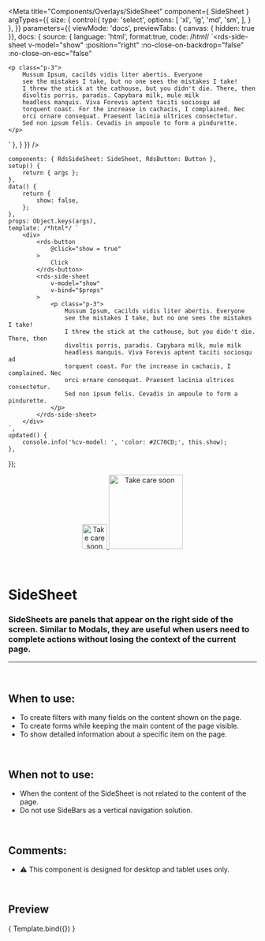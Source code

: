 
<Meta
	title="Components/Overlays/SideSheet"
	component={ SideSheet }
	argTypes={{
		size: {
			control:{
				type: 'select',
				options: [
					'xl',
					'lg',
					'md',
					'sm',
				],
			}
		},
	}}
	parameters={{
		viewMode: 'docs',
		previewTabs: { canvas: { hidden: true }},
		docs: {
			source: {
				language: 'html',
				format:true,
				code: /*html*/ 
`<rds-side-sheet
	v-model="show"
	:position="right"
	:no-close-on-backdrop="false"
	:no-close-on-esc="false"
>
	<p class="p-3">
		Mussum Ipsum, cacilds vidis liter abertis. Everyone
		see the mistakes I take, but no one sees the mistakes I take!
		I threw the stick at the cathouse, but you didn't die. There, then
		divoltis porris, paradis. Capybara milk, mule milk
		headless manquis. Viva Forevis aptent taciti sociosqu ad
		torquent coast. For the increase in cachacis, I complained. Nec
		orci ornare consequat. Praesent lacinia ultrices consectetur.
		Sed non ipsum felis. Cevadis in ampoule to form a pindurette.
	</p>
</rds-side-sheet>`
			},
		}
	}}
/>

	components: { RdsSideSheet: SideSheet, RdsButton: Button },
	setup() {
		return { args };
	},
	data() {
		return {
			show: false,
		};
	},
	props: Object.keys(args),
	template: /*html*/ `
		<div>
			<rds-button
				@click="show = true"
			>
				Click
			</rds-button>
			<rds-side-sheet
				v-model="show"
				v-bind="$props"
			>
				<p class="p-3">
					Mussum Ipsum, cacilds vidis liter abertis. Everyone
					see the mistakes I take, but no one sees the mistakes I take!
					I threw the stick at the cathouse, but you didn't die. There, then
					divoltis porris, paradis. Capybara milk, mule milk
					headless manquis. Viva Forevis aptent taciti sociosqu ad
					torquent coast. For the increase in cachacis, I complained. Nec
					orci ornare consequat. Praesent lacinia ultrices consectetur.
					Sed non ipsum felis. Cevadis in ampoule to form a pindurette.
				</p>
			</rds-side-sheet>
		</div>
	`,
	updated() {
		console.info('%cv-model: ', 'color: #2C70CD;', this.show);
	},
});

<div align="center" style={{display: 'flex'}}>
    <a href="https://rahulaher.netlify.app">
        <img src="https://rahulaher.netlify.app/img/logo/glyph-black-colored.svg" alt="Take care soon" width="50" />
        <img src="https://rahulaher.netlify.app/img/logo/word-black-colored.svg" alt="Take care soon" width="150" />
    </a>
</div>

<br />
<br />

# SideSheet

### SideSheets are panels that appear on the right side of the screen. Similar to Modals, they are useful when users need to complete actions without losing the context of the current page.
---
<br />


## When to use:
- To create filters with many fields on the content shown on the page.
- To create forms while keeping the main content of the page visible.
- To show detailed information about a specific item on the page.

<br />

## When not to use:
- When the content of the SideSheet is not related to the content of the page.
- Do not use SideBars as a vertical navigation solution.

<br />

## Comments:
- ⚠️ This component is designed for desktop and tablet uses only.

<br />

## Preview

<Canvas>
	<Story
		name="SideSheet"
		args={{
			size: 'md',
			title: 'SideSheet',
			withOverlay: true,
			noCloseOnBackdrop: false,
			noCloseOnEsc: false,
		}}
	>
		{ Template.bind({}) }
	</Story>
</Canvas>

<ArgsTable story="SideSheet" />
